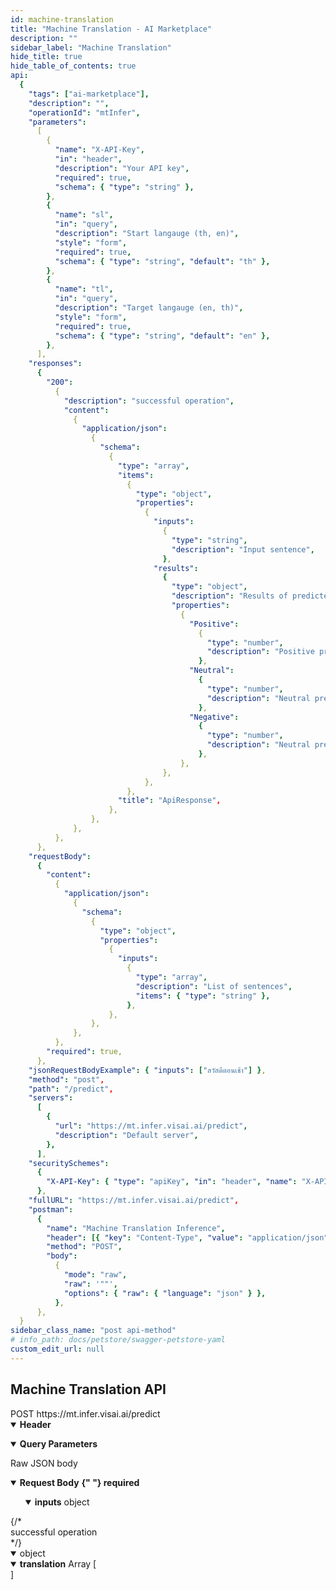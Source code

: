 ```yaml
---
id: machine-translation
title: "Machine Translation - AI Marketplace"
description: ""
sidebar_label: "Machine Translation"
hide_title: true
hide_table_of_contents: true
api:
  {
    "tags": ["ai-marketplace"],
    "description": "",
    "operationId": "mtInfer",
    "parameters":
      [
        {
          "name": "X-API-Key",
          "in": "header",
          "description": "Your API key",
          "required": true,
          "schema": { "type": "string" },
        },
        {
          "name": "sl",
          "in": "query",
          "description": "Start langauge (th, en)",
          "style": "form",
          "required": true,
          "schema": { "type": "string", "default": "th" },
        },
        {
          "name": "tl",
          "in": "query",
          "description": "Target langauge (en, th)",
          "style": "form",
          "required": true,
          "schema": { "type": "string", "default": "en" },
        },
      ],
    "responses":
      {
        "200":
          {
            "description": "successful operation",
            "content":
              {
                "application/json":
                  {
                    "schema":
                      {
                        "type": "array",
                        "items":
                          {
                            "type": "object",
                            "properties":
                              {
                                "inputs":
                                  {
                                    "type": "string",
                                    "description": "Input sentence",
                                  },
                                "results":
                                  {
                                    "type": "object",
                                    "description": "Results of predicted probability of each class",
                                    "properties":
                                      {
                                        "Positive":
                                          {
                                            "type": "number",
                                            "description": "Positive predicted probability",
                                          },
                                        "Neutral":
                                          {
                                            "type": "number",
                                            "description": "Neutral predicted probability",
                                          },
                                        "Negative":
                                          {
                                            "type": "number",
                                            "description": "Neutral predicted probability",
                                          },
                                      },
                                  },
                              },
                          },
                        "title": "ApiResponse",
                      },
                  },
              },
          },
      },
    "requestBody":
      {
        "content":
          {
            "application/json":
              {
                "schema":
                  {
                    "type": "object",
                    "properties":
                      {
                        "inputs":
                          {
                            "type": "array",
                            "description": "List of sentences",
                            "items": { "type": "string" },
                          },
                      },
                  },
              },
          },
        "required": true,
      },
    "jsonRequestBodyExample": { "inputs": ["สวัสดีตอนเช้า"] },
    "method": "post",
    "path": "/predict",
    "servers":
      [
        {
          "url": "https://mt.infer.visai.ai/predict",
          "description": "Default server",
        },
      ],
    "securitySchemes":
      {
        "X-API-Key": { "type": "apiKey", "in": "header", "name": "X-API-Key" },
      },
    "fullURL": "https://mt.infer.visai.ai/predict",
    "postman":
      {
        "name": "Machine Translation Inference",
        "header": [{ "key": "Content-Type", "value": "application/json" }],
        "method": "POST",
        "body":
          {
            "mode": "raw",
            "raw": '""',
            "options": { "raw": { "language": "json" } },
          },
      },
  }
sidebar_class_name: "post api-method"
# info_path: docs/petstore/swagger-petstore-yaml
custom_edit_url: null
---
```



## Machine Translation API

<div class="custom-url-container">
  <span class="custom-method">POST</span>
  <span class="custom-url">https://mt.infer.visai.ai/predict</span>
</div>
<details style={{ marginBottom: "1rem" }} data-collapsed={false} open={true}>
  <summary style={{}}>
    <strong>Header</strong>
  </summary>
  <div>
    <ul>
      <ParamsItem
        className={"paramsItem"}
        param={{
          name: "X-API-Key",
          in: "header",
          description: "Your API key",
          required: true,
          schema: { type: "string" },
        }}
      ></ParamsItem>
    </ul>
  </div>
</details>
<details
  style={{ marginBottom: "1rem" }}
  data-collapsed={false}
  open={true}
>
  <summary style={{}}>
    <strong>Query Parameters</strong>
  </summary>
  <div>
    <ul>
      <ParamsItem
        className={"paramsItem"}
        param={{
          name: "sl",
          in: "query",
          description: "Start langauge (th or en)",
          required: false,
          style: "form",
          schema: {
            type: "string",
            default: "th",
          },
        }}
      ></ParamsItem>
      <ParamsItem
        className={"paramsItem"}
        param={{
          name: "tl",
          in: "query",
          description: "Target langauge (en or th)",
          required: false,
          style: "form",
          schema: {
            type: "string",
            default: "en",
          },
        }}
      ></ParamsItem>
    </ul>
  </div>
</details>
<MimeTabs>
  <TabItem label={"application/json"} value={"application/json"}>
    <p style={{ marginLeft: "1rem", marginBottom: "0px", fontWeight: 500, fontSize: "12px" }}>Raw JSON body</p>
    <details style={{}} data-collapsed={false} open={true}>
      <summary style={{ textAlign: "left" }}>
        <strong>Request Body</strong>
        <strong
          style={{
            fontSize: "var(--ifm-code-font-size)",
            color: "var(--openapi-required)",
          }}
        >
          {" "}
          required
        </strong>
      </summary>
      <ul style={{ marginLeft: "1rem" }}>
        <SchemaItem collapsible={true} className={"schemaItem"}>
          <details style={{}} data-collapsed={false} open={true}>
            <summary style={{}}>
              <strong>inputs</strong>
              <span style={{ opacity: "0.6" }}> object</span>
            </summary>
            <div style={{ marginLeft: "1rem" }}>
              <SchemaItem
                collapsible={false}
                name={""}
                required={false}
                schemaName={"string[]"}
                qualifierMessage={undefined}
                schema={{
                  description: "List of sentence",
                  title: "",
                }}
              ></SchemaItem>
            </div>
          </details>
        </SchemaItem>
      </ul>
    </details>
  </TabItem>
</MimeTabs>
<div>
  <ApiTabs>
    <TabItem label={"200"} value={"200"}>
      {/* <div>successful operation</div> */}
      <div>
        <MimeTabs schemaType={"response"}>
          <TabItem label={"application/json"} value={"application/json"}>
            <SchemaTabs>
              <TabItem label={"Schema"} value={"Schema"}>
                <details style={{}} data-collapsed={false} open={true}>
                  <summary style={{}}>
                    <span style={{ opacity: "0.6" }}> object</span>
                  </summary>
                  <div style={{ marginLeft: "1rem" }}>
                    <SchemaItem
                      collapsible={false}
                      className={"schemaItem"}
                    >
                      <details style={{}} data-collapsed={false} open={true}>
                        <summary style={{}}>
                          <strong>translation</strong>
                          <span style={{ opacity: "0.6" }}> Array [</span>
                        </summary>
                        <div style={{ marginLeft: "1rem" }}>
                          <SchemaItem
                            collapsible={false}
                            name={""}
                            required={false}
                            schemaName={"string[]"}
                            qualifierMessage={undefined}
                            schema={{
                              type: "array",
                              description: "List of translated sentence"
                            }}
                          ></SchemaItem>
                        </div>
                        <div
                          style={{
                            fontSize: "var(--ifm-code-font-size)",
                            opacity: "0.6",
                            marginLeft: "-.5rem",
                          }}
                        >
                          ]
                        </div>
                      </details>
                    </SchemaItem>
                  </div>
                </details>
              </TabItem>
              <TabItem
                label={"Example (from schema)"}
                value={"Example (from schema)"}
              >
                <ResponseSamples
                  responseExample={
                    `{
    "translation": [
        "Good morning."
    ]
}`
                  }
                  language={"json"}
                ></ResponseSamples>
              </TabItem>
            </SchemaTabs>
          </TabItem>
        </MimeTabs>
      </div>
    </TabItem>

  </ApiTabs>
</div>

